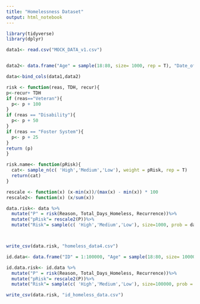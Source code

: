 ```yaml
---
title: "Homelessness Dataset"
output: html_notebook
---
```


```r
library(tidyverse)
library(dplyr)

data1<- read.csv("MOCK_DATA_v1.csv")


data2<- data.frame("Age" = sample(18:80, size= 1000, rep = T), "Date_of_Arrival"=sample(seq(as.Date("2000/1/1"), as.Date("2021/1/1"), by="years"), size= 1000, replace = T), "Total_Days_in_Shelter"= sample(1:100, size=1000, rep = T), "Total_Days_Homeless"=sample(1:100, size=1000, rep = T), "Recurrence"= sample(1:100, size=1000, rep = T), "Party_Size"=sample(1:5, size=1000, rep = T), "Reason" = sample(c( 'Veteran','Domestic Abuse','Foster System', 'Disability'), size = 1000, rep = T))

data<-bind_cols(data1,data2)

risk <- function(reas, TDH, recur){
p<-recur+ TDH
if (reas=="Veteran"){
  p<- p + 100
}
if (reas == "Disability"){
  p<- p + 50
}
if (reas == "Foster System"){
  p<- p + 25
}
return (p)
}

risk.name<- function(pRisk){
  cat<- sample_n(c( 'High','Medium','Low'), weight = pRisk, rep = T)
  return(cat)
}

rescale <- function(x) (x-min(x))/(max(x) - min(x)) * 100
rescale2<- function(x) (x/sum(x))

data.risk<- data %>%
  mutate("P" = risk(Reason, Total_Days_Homeless, Recurrence))%>%
  mutate("pRisk"= rescale2(P))%>%
  mutate("Risk"= sample(c( 'High','Medium','Low'), size=1000, prob = data$pRisk, rep = T))



write_csv(data.risk, "homeless_data4.csv")

```

```r
id.data<- data.frame("ID" = 1:100000, "Age" = sample(18:80, size= 100000, rep = T), "Date_of_Arrival"=sample(seq(as.Date("2000/1/1"), as.Date("2021/1/1"), by="years"), size= 100000, replace = T), "Total_Days_in_Shelter"= sample(1:100, size=100000, rep = T), "Total_Days_Homeless"=sample(1:500, size=100000, rep = T), "Recurrence"= sample(1:100, size=100000, rep = T), "Party_Size"=sample(1:5, size=100000, rep = T), "Reason" = sample(c( 'Veteran','Domestic Abuse','Foster System', 'Disability'), size = 100000, rep = T))

id.data.risk<- id.data %>%
  mutate("P" = risk(Reason, Total_Days_Homeless, Recurrence))%>%
  mutate("pRisk"= rescale2(P))%>%
  mutate("Risk"= sample(c( 'High','Medium','Low'), size=100000, prob = data$pRisk, rep = T))

write_csv(data.risk, "id_homeless_data.csv")
```

